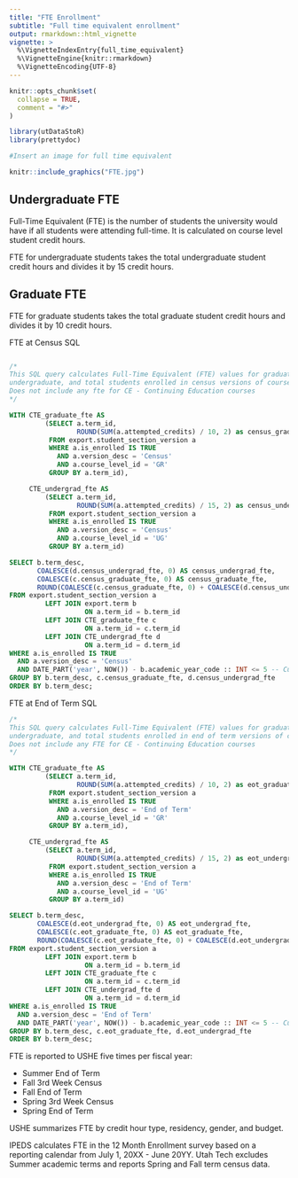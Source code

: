 ```yaml
---
title: "FTE Enrollment"
subtitle: "Full time equivalent enrollment"
output: rmarkdown::html_vignette
vignette: >
  %\VignetteIndexEntry{full_time_equivalent}
  %\VignetteEngine{knitr::rmarkdown}
  %\VignetteEncoding{UTF-8}
---
```


```r
knitr::opts_chunk$set(
  collapse = TRUE,
  comment = "#>"
)
```

```r
library(utDataStoR)
library(prettydoc)
```

```r
#Insert an image for full time equivalent

knitr::include_graphics("FTE.jpg")
```

## Undergraduate FTE

Full-Time Equivalent (FTE) is the number of students the university would have if all students were attending full-time. It is calculated on course level student credit hours.

FTE for undergraduate students takes the total undergraduate student credit hours and divides it by 15 credit hours.

## Graduate FTE

FTE for graduate students takes the total graduate student credit hours and divides it by 10 credit hours.

FTE at Census SQL
``` sql

/*
This SQL query calculates Full-Time Equivalent (FTE) values for graduate, 
undergraduate, and total students enrolled in census versions of courses.
Does not include any fte for CE - Continuing Education courses
*/

WITH CTE_graduate_fte AS
         (SELECT a.term_id,
                 ROUND(SUM(a.attempted_credits) / 10, 2) as census_graduate_fte
          FROM export.student_section_version a
          WHERE a.is_enrolled IS TRUE
            AND a.version_desc = 'Census'
            AND a.course_level_id = 'GR'
          GROUP BY a.term_id),

     CTE_undergrad_fte AS
         (SELECT a.term_id,
                 ROUND(SUM(a.attempted_credits) / 15, 2) as census_undergrad_fte
          FROM export.student_section_version a
          WHERE a.is_enrolled IS TRUE
            AND a.version_desc = 'Census'
            AND a.course_level_id = 'UG'
          GROUP BY a.term_id)

SELECT b.term_desc,
       COALESCE(d.census_undergrad_fte, 0) AS census_undergrad_fte,
       COALESCE(c.census_graduate_fte, 0) AS census_graduate_fte,
       ROUND(COALESCE(c.census_graduate_fte, 0) + COALESCE(d.census_undergrad_fte, 0), 2) AS census_total_fte
FROM export.student_section_version a
         LEFT JOIN export.term b
                   ON a.term_id = b.term_id
         LEFT JOIN CTE_graduate_fte c
                   ON a.term_id = c.term_id
         LEFT JOIN CTE_undergrad_fte d
                   ON a.term_id = d.term_id
WHERE a.is_enrolled IS TRUE
  AND a.version_desc = 'Census'
  AND DATE_PART('year', NOW()) - b.academic_year_code :: INT <= 5 -- Current year plus last 5 years
GROUP BY b.term_desc, c.census_graduate_fte, d.census_undergrad_fte
ORDER BY b.term_desc;
```

FTE at End of Term SQL

``` sql
/*
This SQL query calculates Full-Time Equivalent (FTE) values for graduate, 
undergraduate, and total students enrolled in end of term versions of courses.
Does not include any FTE for CE - Continuing Education courses
*/

WITH CTE_graduate_fte AS
         (SELECT a.term_id,
                 ROUND(SUM(a.attempted_credits) / 10, 2) as eot_graduate_fte
          FROM export.student_section_version a
          WHERE a.is_enrolled IS TRUE
            AND a.version_desc = 'End of Term'
            AND a.course_level_id = 'GR'
          GROUP BY a.term_id),

     CTE_undergrad_fte AS
         (SELECT a.term_id,
                 ROUND(SUM(a.attempted_credits) / 15, 2) as eot_undergrad_fte
          FROM export.student_section_version a
          WHERE a.is_enrolled IS TRUE
            AND a.version_desc = 'End of Term'
            AND a.course_level_id = 'UG'
          GROUP BY a.term_id)

SELECT b.term_desc,
       COALESCE(d.eot_undergrad_fte, 0) AS eot_undergrad_fte,
       COALESCE(c.eot_graduate_fte, 0) AS eot_graduate_fte,
       ROUND(COALESCE(c.eot_graduate_fte, 0) + COALESCE(d.eot_undergrad_fte, 0), 2) AS eot_total_fte
FROM export.student_section_version a
         LEFT JOIN export.term b
                   ON a.term_id = b.term_id
         LEFT JOIN CTE_graduate_fte c
                   ON a.term_id = c.term_id
         LEFT JOIN CTE_undergrad_fte d
                   ON a.term_id = d.term_id
WHERE a.is_enrolled IS TRUE
  AND a.version_desc = 'End of Term'
  AND DATE_PART('year', NOW()) - b.academic_year_code :: INT <= 5 -- Current year plus last 5 years
GROUP BY b.term_desc, c.eot_graduate_fte, d.eot_undergrad_fte
ORDER BY b.term_desc;

```
FTE is reported to USHE five times per fiscal year:

-   Summer End of Term
-   Fall 3rd Week Census
-   Fall End of Term
-   Spring 3rd Week Census
-   Spring End of Term

USHE summarizes FTE by credit hour type, residency, gender, and budget.

IPEDS calculates FTE in the 12 Month Enrollment survey based on a reporting calendar from July 1, 20XX - June 20YY. Utah Tech excludes Summer academic terms and reports Spring and Fall term census data.
